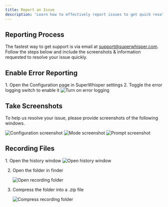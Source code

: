 ```yaml
---
title: Report an Issue
description: 'Learn how to effectively report issues to get quick resolutions'
---
```


## Reporting Process

The fastest way to get support is via email at support@superwhisper.com. 
Follow the steps below and include the screenshots & information requested to resolve your issue quickly.


## Enable Error Reporting

<Steps>
  1. Open the Configuration page in SuperWhisper settings
  2. Toggle the error logging switch to enable it
</Steps>

<Frame>
  <img src="/images/get-started/report-turn-on-error-logging.png" alt="Turn on error logging" />
</Frame>

## Take Screenshots

To help us resolve your issue, please provide screenshots of the following windows.

<AccordionGroup>
  <Accordion title="Configuration Screenshot">
    <Frame>
      <img src="/images/get-started/report-configuration-example.png" alt="Configuration screenshot" />
    </Frame>
  </Accordion>
  <Accordion title="Mode Screenshot">
    <Frame>
      <img src="/images/get-started/report-mode-example.png" alt="Mode screenshot" />
    </Frame>
  </Accordion>
  <Accordion title="Prompt Screenshot">
    <Frame>
      <img src="/images/get-started/report-prompt-example.png" alt="Prompt screenshot" />
    </Frame>
  </Accordion>
</AccordionGroup>

## Recording Files

<Steps>
  1. Open the history window
     <Frame>
       <img src="/images/get-started/history-open.png" alt="Open history window" />
     </Frame>

  2. Open the folder in finder
     <Frame>
       <img src="/images/get-started/history-open-folder.png" alt="Open recording folder" />
     </Frame>

  3. Compress the folder into a .zip file
     <Frame>
       <img src="/images/get-started/compress-recording-folder.png" alt="Compress recording folder" />
     </Frame>
</Steps>